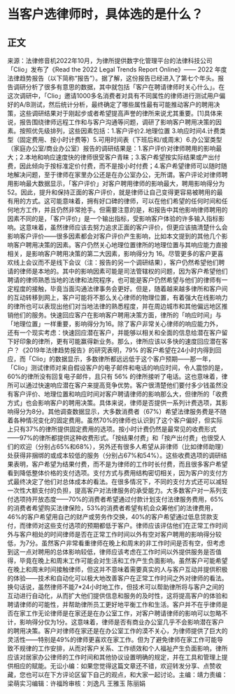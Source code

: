 # 当客户选律师时，具体选的是什么？
## 正文
来源：法律修音机2022年10月，为律所提供数字化管理平台的法律科技公司「Clio」发布了《Read the 2022 Legal Trends Report Online》—— 2022 年度法律趋势报告（以下简称“报告”）。据了解，这份报告已经进入了第七个年头。报告调研分析了很多有意思的数据，其中就包括「客户在聘请律师时关心什么」。在这次调研中，「Clio」邀请1000多名消费者对具有不同属性的律师进行测试用户偏好的A/B测试，然后统计分析，最终确定了哪些属性最有可能推动客户的聘用决策，这些调研结果对于刚起步或者希望提高声誉的律所来说尤其重要。[1]具体来说，报告围绕律师远程工作和与客户沟通等问题，调研了影响客户聘用决策的因素。按照优先级排列，这些因素包括：1.客户评价2.地理位置 3.响应时间4.计费类型（固定费用、按小时计费等）5.可用时间表（下班后和/或周末）6.办公室类型（家庭办公室/商业办公室）报告的调研结果是：1.客户评价对律师聘用的影响最大；2.本地和响应速度快的律师很受客户青睐；3.客户希望按实际结果或产出付费，因此倾向于按标准定价付费，而不是按小时付费；4.客户希望律师可以随时随地解决问题，至于律师在家里办公还是在办公室办公，无所谓。客户评论对律师聘用影响最大数据显示，「客户评价」对客户聘用律师的影响最大，聘用影响得分为52。因此，提升和保持正面的客户评价，就是律师让自己变得更容易被聘用的最有用的方式。这可能意味着，拥有好口碑的律师，可以在他们希望的任何时间和任何地方工作，并且仍然非常抢手。但需要注意的是，和报告中其他影响律师聘用的因素不同的是，「客户评价」是一个输出指标，受影响客户体验的许多输入指标影响。这意味着，虽然律师应该去努力追求正面的客户评价，但更应该搞清楚什么会影响客户评价——很多因素都会对客户评价产生影响，比如本文提到的其他几个影响客户聘用决策的因素。客户仍然关心地理位置律所的地理位置与其响应能力直接相关，是影响客户聘用决策的第二大因素，影响得分为 16。尽管更多的客户更喜欢线上会议而不是线下会议（注：报告的另一个调研结果），客户仍然希望他们聘请的律师是本地的。其中的影响因素可能是司法管辖权的问题，因为客户希望他们聘请的律师熟悉当地的法律和法院程序，也可能是客户仍然希望与他们的律师有一定程度的接触，毕竟当面沟通法律事务会更好。但是，随着越来越多律所和客户间的互动转移到网上，客户可能将不那么关心律师的物理位置，有着强大在线影响力的律所也可以表现出他们对当地法律的熟悉程度，并在周边城市和其他偏远地区推销他们的服务。快速回应客户在影响客户聘用决策方面，律所的「响应时间」与「地理位置」一样重要，影响得分为16。除了客户非常关心律师的响应能力外，还有一个现实考虑：快速回应潜在客户，并能够以相关和全面的信息给潜在客户留下好印象的律所，更有可能赢得新业务。那么，律所应该以多快的速度回应潜在客户？《2019年法律趋势报告》的研究表明，79% 的客户希望在24小时内得到回应，而「Clio」的数据显示，多数律所都远远低于这个客户预期——那一年，「Clio」测试律师对来自假设客户的电子邮件和电话的响应时间，令人震惊的是，60%的律所没有回复电子邮件，且只有 56% 的律所接听了电话。这也意味着，律所可以通过快速响应潜在客户来提高竞争优势。客户很清楚他们要付多少钱虽然没有客户评价、地理位置和响应时间对客户聘请律师的影响那么大，但律所的「收费方式」也会影响客户的聘用决策。具体来说，律师是否提供一系列计费选项，其影响得分为8分。其他调查数据显示，大多数消费者（67%）希望法律服务费是不随着各种情况变化的固定费用。虽然70%的律师也认识到了这个客户偏好，但实际上只有37%的律所提供固定费用的选项。按小时计费仍然是最常见的收费形式——97%的律所都提供这种收费形式。「按结果付费」和「按产出付费」也很受人们的欢迎（分别占65%和68%），另外还有很多人希望从非律师（比如律师助理）处获得非捆绑的或成本较低的服务（分别占67%和54%）。这些收费选项的调研结果表明，客户希望为结果付费，而不是为律师的工作时长付费，而且很多客户希望看到降低整体价格的支付选项。支付方式与费用结构密切相关，因为客户的支付方式最终决定了他们对总体成本的看法。在很多情况下，不同的支付方式还可以减轻一次性大额支付的负担，提高客户对法律服务的承受能力。大多数客户对一系列支付选项持开放态度——70%的消费者希望通过付款计划支付法律服务费用，65%的消费者希望购买法律保险，53%的消费者希望有机会众筹他们的法律费用，46%的客户希望用自己的财产或劳务作交换，40%的客户希望通过低息贷款支付，而律师对这些支付选项的预期都低于客户。律师应该评估他们在正常工作时间外与客户相处的时间律师是否在正常工作时间以外有空对客户聘用的影响得分较低，为7分。虽然客户非常看重律师在晚上和周末的非工作时间是否有空，但考虑到这一点对聘用的总体影响较低，律师应该考虑在工作时间以外提供服务是否值得，毕竟在晚上和周末工作可能会对生活和工作产生负面影响。虽然客户可能希望在晚上和周末时间接触律师，但这并不意味着需要真实的人与客户互动并提供积极的体验——技术和自动化可以极大地改善客户在正常工作时间之外对律师的看法。换句话说，虽然律师不能7*24小时地工作，但技术可以帮助律所将与客户之间的互动进行自动化，从而扩大他们提供信息和服务的及时性，这将提高客户的体验和聘请律师的可能性，并帮助律所员工更好地平衡工作和生活。客户并不在乎律师是否在家工作无论律师是在家还是在办公室工作，对客户聘请律师的影响可以忽略不计，影响得分仅为1分。这意味着，律师是否有商业办公室几乎不会影响潜在客户的聘用决策。客户对律师在家还是在办公室工作的漠不关心，为律师提供了巨大的灵活性——特别是49%的律师更喜欢在家工作。但为了避免律师在家工作可能导致不规律的工作安排，从而对客户关系、工作绩效和个人福祉产生负面影响，律所应该对居家办公律师的工作时间和其他协议设置明确的规定，并在工具和管理上提供相应的赋能。无讼小编：如果您觉得这篇文章还不错，欢迎转发分享、点赞收藏，您也可以在下方评论区留下自己的观点，和大家一起讨论。主编：靖力责编：梁萌实习编辑：许福玲审核：刘逸凡 王雅玉 陈丽娟